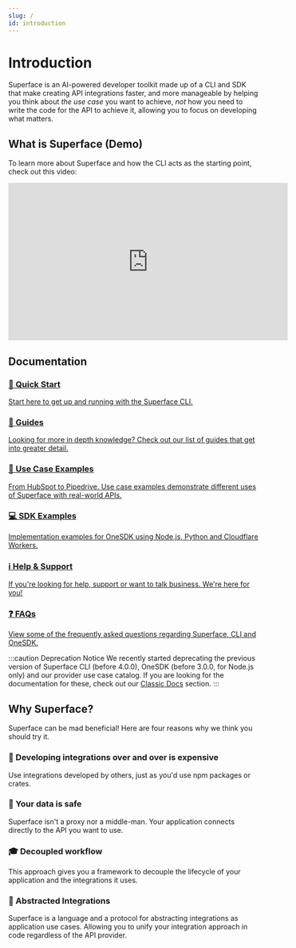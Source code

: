 ```yaml
---
slug: /
id: introduction
---
```


# Introduction

Superface is an AI-powered developer toolkit made up of a CLI and SDK that make creating API integrations faster, and more manageable by helping you think about _the use case_ you want to achieve, _not_ how you need to write the code for the API to achieve it, allowing you to focus on developing what matters.

## What is Superface (Demo)

To learn more about Superface and how the CLI acts as the starting point, check out this video:

<iframe
  width="560"
  height="315"
  src="https://www.youtube.com/embed/anweAsYLqo8"
  title="YouTube video player"
  frameborder="0"
  allow="accelerometer; autoplay; clipboard-write; encrypted-media; gyroscope; picture-in-picture;"
  allowfullscreen
></iframe>

## Documentation

<div className="row padding-bottom--lg">
  <div className="col col--6">
    <div className="card shadow">
      <a href="/docs/introduction/install-superface" className="menu__link">
        <div className="card__body">
          <h3>🏃 Quick Start</h3>
          <p>Start here to get up and running with the Superface CLI.</p>
        </div>
      </a>
    </div>
  </div>
  <div className="col col--6">
    <div className="card shadow">
      <a href="/docs/guides/how-to-create" className="menu__link">
        <div className="card__body">
          <h3>🔎 Guides</h3>
          <p>Looking for more in depth knowledge? Check out our list of guides that get into greater detail.</p>
        </div>
      </a>
    </div>
  </div>
  <div className="col col--6">
    <div className="card shadow">
      <a href="/docs/api-examples" className="menu__link">
        <div className="card__body">
          <h3>💼 Use Case Examples</h3>
          <p>From HubSpot to Pipedrive. Use case examples demonstrate different uses of Superface with real-world APIs.</p>
        </div>
      </a>
    </div>
  </div>
  <div className="col col--6">
    <div className="card shadow">
      <a href="/docs/examples" className="menu__link">
        <div className="card__body">
          <h3>💻 SDK Examples</h3>
          <p>
            Implementation examples for OneSDK using Node.js, Python and
            Cloudflare Workers.
          </p>
        </div>
      </a>
    </div>
  </div>
  <div className="col col--6">
    <div className="card shadow">
      <a href="/docs/support" className="menu__link">
        <div className="card__body">
          <h3>ℹ️ Help & Support</h3>
          <p>
            If you're looking for help, support or want to talk business. We're
            here for you!
          </p>
        </div>
      </a>
    </div>
  </div>
  <div className="col col--6">
    <div className="card shadow">
      <a href="/docs/faq" className="menu__link">
        <div className="card__body">
          <h3>❓ FAQs</h3>
          <p>
            View some of the frequently asked questions regarding Superface, CLI
            and OneSDK.
          </p>
        </div>
      </a>
    </div>
  </div>
</div>

:::caution Deprecation Notice
We recently started deprecating the previous version of Superface CLI (before 4.0.0), OneSDK (before 3.0.0, for Node.js only) and our provider use case catalog. If you are looking for the documentation for these, check out our [Classic Docs](./classic/index.mdx) section.
:::

## Why Superface?

Superface can be mad beneficial! Here are four reasons why we think you should try it.

<div className="row padding-bottom--lg">
  <div className="col col--6">
    <div className="card shadow">
      <div className="card__body">
        <h3>💸 Developing integrations over and over is expensive</h3>
        <p>Use integrations developed by others, just as you'd use npm packages or crates.</p>
      </div>
    </div>
  </div>

<div className="col col--6">
    <div className="card shadow">
      <div className="card__body">
        <h3>🔐 Your data is safe</h3>
        <p>Superface isn't a proxy nor a middle-man. Your application connects directly to the API you want to use.</p>
      </div>
    </div>
  </div>
  <div className="col col--6">
    <div className="card shadow">
      <div className="card__body">
        <h3>🎓 Decoupled workflow</h3>
        <p>This approach gives you a framework to decouple the lifecycle of your application and the integrations it uses.</p>
      </div>
    </div>
  </div>
    <div className="col col--6">
    <div className="card shadow">
      <div className="card__body">
        <h3>🧐 Abstracted Integrations</h3>
        <p>Superface is a language and a protocol for abstracting integrations as application use cases. Allowing you to unify your integration approach in code regardless of the API provider.</p>
      </div>
    </div>
  </div>
</div>
